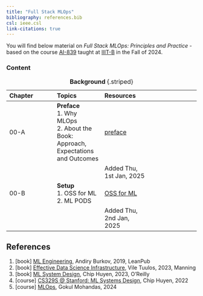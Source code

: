 ```yaml
---
title: "Full Stack MLOps"
bibliography: references.bib
csl: ieee.csl
link-citations: true
---
```


You will find below material on *Full Stack MLOps: Principles and Practice* - based on the course [AI-839](https://mlsquare.github.io/ai-839/) taught at [IIIT-B](https://www.iiitb.ac.in/) in the Fall of 2024.

### Content

::: {style="font-size: 80%;"}
| Chapter | Topics | Resources |   |
|:-----------------|:-----------------|:-----------------|:-----------------|
| 00-A | **Preface** <br> 1. Why MLOps <br> 2. About the Book: Approach, Expectations and Outcomes | [preface](./chapters/c00.qmd) |  |
|   |  | Added Thu, 1st Jan, 2025 |  |
| 00-B | **Setup** <br> 1. OSS for ML <br> 2. ML PODS <br> | [OSS for ML](./ch00/oss-ml.qmd) |  |
|   |  | Added Thu, 2nd Jan, 2025 |  |
: **Background** {.striped}
:::

## References

1.  \[book\] [ML Engineering](https://www.mlebook.com/wiki/doku.php), Andiry Burkov, 2019, LeanPub
2.  \[book\] [Effective Data Science Infrastructure](https://www.manning.com/books/effective-data-science-infrastructure), Vile Tuulos, 2023, Manning
3.  \[book\] [ML System Design](https://www.oreilly.com/library/view/designing-machine-learning/9781098107956/), Chip Huyen, 2023, O'Reilly
4.  \[course\] [CS329S \@ Stanford: ML Systems Design](https://stanford-cs329s.github.io/), Chip Huyen, 2022
5.  \[course\] [MLOps](https://github.com/GokuMohandas/mlops-course), Gokul Mohandas, 2024